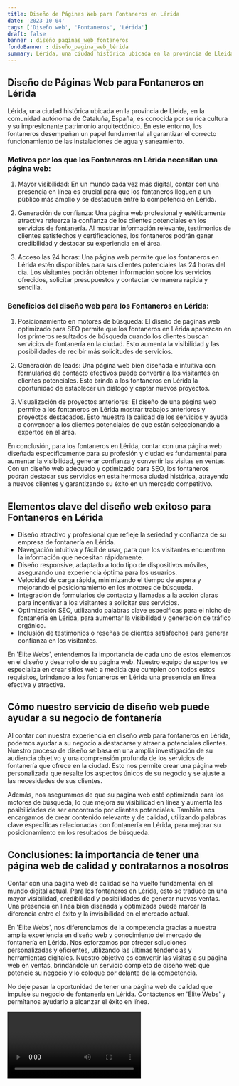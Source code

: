 ```yaml
---
title: Diseño de Páginas Web para Fontaneros en Lérida
date: '2023-10-04'
tags: ['Diseño web', 'Fontaneros', 'Lérida']
draft: false
banner : diseño_paginas_web_fontaneros
fondoBanner : diseño_pagina_web_lérida
summary: Lérida, una ciudad histórica ubicada en la provincia de Lleida, en la comunidad autónoma de Cataluña, España, es conocida por su rica cultura y su impresionante patrimonio arquitectónico. En este entorno, los fontaneros desempeñan un papel fundamental al garantizar el correcto funcionamiento de las instalaciones de agua y saneamiento. 
---
```


## Diseño de Páginas Web para Fontaneros en Lérida

Lérida, una ciudad histórica ubicada en la provincia de Lleida, en la comunidad autónoma de Cataluña, España, es conocida por su rica cultura y su impresionante patrimonio arquitectónico. En este entorno, los fontaneros desempeñan un papel fundamental al garantizar el correcto funcionamiento de las instalaciones de agua y saneamiento. 

### Motivos por los que los Fontaneros en Lérida necesitan una página web:

1. Mayor visibilidad: En un mundo cada vez más digital, contar con una presencia en línea es crucial para que los fontaneros lleguen a un público más amplio y se destaquen entre la competencia en Lérida.

2. Generación de confianza: Una página web profesional y estéticamente atractiva refuerza la confianza de los clientes potenciales en los servicios de fontanería. Al mostrar información relevante, testimonios de clientes satisfechos y certificaciones, los fontaneros podrán ganar credibilidad y destacar su experiencia en el área.

3. Acceso las 24 horas: Una página web permite que los fontaneros en Lérida estén disponibles para sus clientes potenciales las 24 horas del día. Los visitantes podrán obtener información sobre los servicios ofrecidos, solicitar presupuestos y contactar de manera rápida y sencilla.

### Beneficios del diseño web para los Fontaneros en Lérida:

1. Posicionamiento en motores de búsqueda: El diseño de páginas web optimizado para SEO permite que los fontaneros en Lérida aparezcan en los primeros resultados de búsqueda cuando los clientes buscan servicios de fontanería en la ciudad. Esto aumenta la visibilidad y las posibilidades de recibir más solicitudes de servicios.

2. Generación de leads: Una página web bien diseñada e intuitiva con formularios de contacto efectivos puede convertir a los visitantes en clientes potenciales. Esto brinda a los fontaneros en Lérida la oportunidad de establecer un diálogo y captar nuevos proyectos.

3. Visualización de proyectos anteriores: El diseño de una página web permite a los fontaneros en Lérida mostrar trabajos anteriores y proyectos destacados. Esto muestra la calidad de los servicios y ayuda a convencer a los clientes potenciales de que están seleccionando a expertos en el área.

En conclusión, para los fontaneros en Lérida, contar con una página web diseñada específicamente para su profesión y ciudad es fundamental para aumentar la visibilidad, generar confianza y convertir las visitas en ventas. Con un diseño web adecuado y optimizado para SEO, los fontaneros podrán destacar sus servicios en esta hermosa ciudad histórica, atrayendo a nuevos clientes y garantizando su éxito en un mercado competitivo.

<GifSeo />

<Cta />

## Elementos clave del diseño web exitoso para Fontaneros en Lérida

- Diseño atractivo y profesional que refleje la seriedad y confianza de su empresa de fontanería en Lérida.
- Navegación intuitiva y fácil de usar, para que los visitantes encuentren la información que necesitan rápidamente.
- Diseño responsive, adaptado a todo tipo de dispositivos móviles, asegurando una experiencia óptima para los usuarios.
- Velocidad de carga rápida, minimizando el tiempo de espera y mejorando el posicionamiento en los motores de búsqueda.
- Integración de formularios de contacto y llamadas a la acción claras para incentivar a los visitantes a solicitar sus servicios.
- Optimización SEO, utilizando palabras clave específicas para el nicho de fontanería en Lérida, para aumentar la visibilidad y generación de tráfico orgánico.
- Inclusión de testimonios o reseñas de clientes satisfechos para generar confianza en los visitantes.

En 'Élite Webs', entendemos la importancia de cada uno de estos elementos en el diseño y desarrollo de su página web. Nuestro equipo de expertos se especializa en crear sitios web a medida que cumplen con todos estos requisitos, brindando a los fontaneros en Lérida una presencia en línea efectiva y atractiva.

## Cómo nuestro servicio de diseño web puede ayudar a su negocio de fontanería

Al contar con nuestra experiencia en diseño web para fontaneros en Lérida, podemos ayudar a su negocio a destacarse y atraer a potenciales clientes. Nuestro proceso de diseño se basa en una amplia investigación de su audiencia objetivo y una comprensión profunda de los servicios de fontanería que ofrece en la ciudad. Esto nos permite crear una página web personalizada que resalte los aspectos únicos de su negocio y se ajuste a las necesidades de sus clientes.

Además, nos aseguramos de que su página web esté optimizada para los motores de búsqueda, lo que mejora su visibilidad en línea y aumenta las posibilidades de ser encontrado por clientes potenciales. También nos encargamos de crear contenido relevante y de calidad, utilizando palabras clave específicas relacionadas con fontanería en Lérida, para mejorar su posicionamiento en los resultados de búsqueda.

## Conclusiones: la importancia de tener una página web de calidad y contratarnos a nosotros

Contar con una página web de calidad se ha vuelto fundamental en el mundo digital actual. Para los fontaneros en Lérida, esto se traduce en una mayor visibilidad, credibilidad y posibilidades de generar nuevas ventas. Una presencia en línea bien diseñada y optimizada puede marcar la diferencia entre el éxito y la invisibilidad en el mercado actual.

En 'Élite Webs', nos diferenciamos de la competencia gracias a nuestra amplia experiencia en diseño web y conocimiento del mercado de fontanería en Lérida. Nos esforzamos por ofrecer soluciones personalizadas y eficientes, utilizando las últimas tendencias y herramientas digitales. Nuestro objetivo es convertir las visitas a su página web en ventas, brindándole un servicio completo de diseño web que potencie su negocio y lo coloque por delante de la competencia.

No deje pasar la oportunidad de tener una página web de calidad que impulse su negocio de fontanería en Lérida. Contáctenos en 'Élite Webs' y permítanos ayudarlo a alcanzar el éxito en línea.

<Video />

<CtaBot job='Fontaneros' city='Lérida'/>

<Gmaps query='Lérida+españa+maps' />